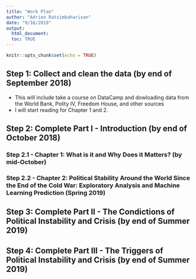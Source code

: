 ```yaml
---
title: "Work Plan"
author: "Adrien Ratsimbaharison"
date: "9/16/2018"
output: 
  html_document:
  toc: TRUE
---
```


```r
knitr::opts_chunk$set(echo = TRUE)
```

## Step 1: Collect and clean the data (by end of September 2018)

- This will include take a course on DataCamp and dowloading data from the World Bank, Polity IV, Freedom House, and other sources
- I will start reading for Chapter 1 and 2.

## Step 2: Complete Part I - Introduction (by end of October 2018)

### Step 2.1 - Chapter 1: What is it and Why Does it Matters? (by mid-October)

### Step 2.2 - Chapter 2: Political Stability Around the World Since the End of the Cold War: Exploratory Analysis and Machine Learning Prediction (Spring 2019)


## Step 3: Complete Part II - The Condictions of Political Instability and Crisis (by end of Summer 2019)



## Step 4: Complete Part III - The Triggers of Political Instability and Crisis (by end of Summer 2019)

